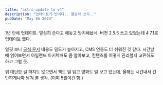 ```yaml
---
title: "astro update to v4"
description: "업데이트가 반이다.. 열심히 쓰자.."
pubDate: "May 06 2024"
---
```


1년 만에 업데이트. 열심히 쓴다고 해놓고 방치해놨네.
버전 2.5.5 쓰고 있었는데 4.7.1로 업데이트 했다.

얼핏 보니 [공식 문서](https://docs.astro.build/en/getting-started/) 내용도 밀도가 높아지고, CMS 연동도 더 쉬워진 것 같다.
시간날 때 읽어보면서 아일랜드 아키텍쳐도 좀 알아보고, 컨텐츠를 어떻게 관리할지 고민하도 하고 그럴 듯.

뭐 대단한 걸 하지도 않으면서 책도 덜 읽고 영화도 덜 보고 있는데, 올해는 시간내서 간단하게나마 남겨 볼 생각. (이미 5월이긴 함.)
